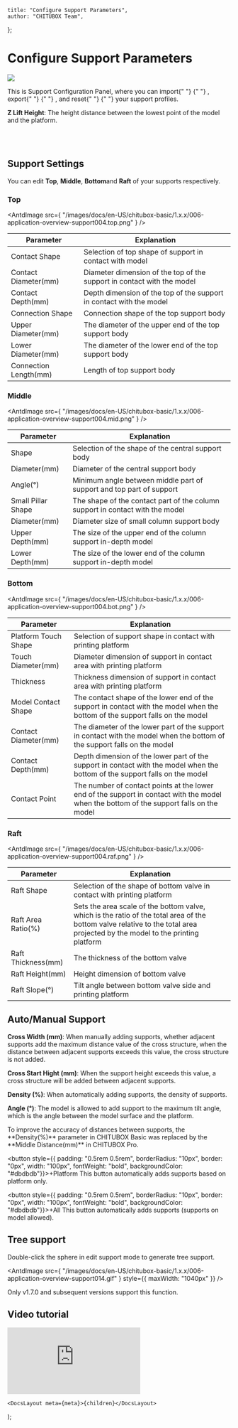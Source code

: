 
	title: "Configure Support Parameters",
	author: "CHITUBOX Team",
};

# Configure Support Parameters

<div style={{ width: "100%", overflow: "auto" }}>
	<img
		src={
			"/images/docs/en-US/chitubox-basic/1.x.x/006-application-overview-support004.png"
		}
		style={{ float: "right", paddingLeft: "1em", maxWidth: "50%" }}
	/>
	<p>
		This is Support Configuration Panel, where you can import{" "}
		<AntdImage
			src={
				"/images/docs/en-US/chitubox-basic/1.x.x/006-application-overview-support008.png"
			}
		/>{" "}
		, export{" "}
		<AntdImage
			src={
				"/images/docs/en-US/chitubox-basic/1.x.x/006-application-overview-support009.png"
			}
		/>{" "}
		, and reset{" "}
		<AntdImage
			src={
				"/images/docs/en-US/chitubox-basic/1.x.x/006-application-overview-support007.png"
			}
		/>{" "}
		your support profiles.
	</p>
	<p>
		<b>Z Lift Height</b>: The height distance between the lowest point of
		the model and the platform. <br />
	</p>
	<br />
	<AntdImage
		src={
			"/images/docs/en-US/chitubox-basic/1.x.x/gif/009-z-lift-height.gif"
		}
		style={{ maxWidth: "200px" }}
	/>
	<br />
</div>

## Support Settings

You can edit <b>Top</b>, <b>Middle</b>, <b>Bottom</b>and <b>Raft</b> of your supports respectively.

### Top

<AntdImage
	src={
		"/images/docs/en-US/chitubox-basic/1.x.x/006-application-overview-support004.top.png"
	}
/>

| Parameter             | Explanation                                                            |
| --------------------- | ---------------------------------------------------------------------- |
| Contact Shape         | Selection of top shape of support in contact with model                |
| Contact Diameter(mm)  | Diameter dimension of the top of the support in contact with the model |
| Contact Depth(mm)     | Depth dimension of the top of the support in contact with the model    |
| Connection Shape      | Connection shape of the top support body                               |
| Upper Diameter(mm)    | The diameter of the upper end of the top support body                  |
| Lower Diameter(mm)    | The diameter of the lower end of the top support body                  |
| Connection Length(mm) | Length of top support body                                             |

### Middle

<AntdImage
	src={
		"/images/docs/en-US/chitubox-basic/1.x.x/006-application-overview-support004.mid.png"
	}
/>

| Parameter          | Explanation                                                                   |
| ------------------ | ----------------------------------------------------------------------------- |
| Shape              | Selection of the shape of the central support body                            |
| Diameter(mm)       | Diameter of the central support body                                          |
| Angle(°)           | Minimum angle between middle part of support and top part of support          |
| Small Pillar Shape | The shape of the contact part of the column support in contact with the model |
| Diameter(mm)       | Diameter size of small column support body                                    |
| Upper Depth(mm)    | The size of the upper end of the column support in-depth model                |
| Lower Depth(mm)    | The size of the lower end of the column support in-depth model                |

### Bottom

<AntdImage
	src={
		"/images/docs/en-US/chitubox-basic/1.x.x/006-application-overview-support004.bot.png"
	}
/>

| Parameter            | Explanation                                                                                                                              |
| -------------------- | ---------------------------------------------------------------------------------------------------------------------------------------- |
| Platform Touch Shape | Selection of support shape in contact with printing platform                                                                             |
| Touch Diameter(mm)   | Diameter dimension of support in contact area with printing platform                                                                     |
| Thickness            | Thickness dimension of support in contact area with printing platform                                                                    |
| Model Contact Shape  | The contact shape of the lower end of the support in contact with the model when the bottom of the support falls on the model            |
| Contact Diameter(mm) | The diameter of the lower part of the support in contact with the model when the bottom of the support falls on the model                |
| Contact Depth(mm)    | Depth dimension of the lower part of the support in contact with the model when the bottom of the support falls on the model             |
| Contact Point        | The number of contact points at the lower end of the support in contact with the model when the bottom of the support falls on the model |

### Raft

<AntdImage
	src={
		"/images/docs/en-US/chitubox-basic/1.x.x/006-application-overview-support004.raf.png"
	}
/>

| Parameter          | Explanation                                                                                                                                                                  |
| ------------------ | ---------------------------------------------------------------------------------------------------------------------------------------------------------------------------- |
| Raft Shape         | Selection of the shape of bottom valve in contact with printing platform                                                                                                     |
| Raft Area Ratio(%) | Sets the area scale of the bottom valve, which is the ratio of the total area of the bottom valve relative to the total area projected by the model to the printing platform |
| Raft Thickness(mm) | The thickness of the bottom valve                                                                                                                                            |
| Raft Height(mm)    | Height dimension of bottom valve                                                                                                                                             |
| Raft Slope(°)      | Tilt angle between bottom valve side and printing platform                                                                                                                   |

## Auto/Manual Support

**Cross Width (mm)**: When manually adding supports, whether adjacent
supports add the maximum distance value of the cross structure, when the
distance between adjacent supports exceeds this value, the cross structure
is not added.

<ImageContainer>
	<AntdImage
		src={"/images/docs/en-US/chitubox-basic/1.x.x/gif/41Cross Width.gif"}
		style={{ maxWidth: "200px" }}
	/>
</ImageContainer>

**Cross Start Hight (mm)**: When the support height exceeds this value, a
cross structure will be added between adjacent supports.

<ImageContainer>
	<AntdImage
		src={
			"/images/docs/en-US/chitubox-basic/1.x.x/gif/18Staggered starting height.gif"
		}
		style={{ maxWidth: "200px" }}
	/>
</ImageContainer>

**Density (%)**: When automatically adding supports, the density of supports.

<ImageContainer>
	<AntdImage
		src={"/images/docs/en-US/chitubox-basic/1.x.x/gif/19density.gif"}
		style={{ maxWidth: "200px" }}
	/>
</ImageContainer>

**Angle (°)**: The model is allowed to add support to the maximum tilt
angle, which is the angle between the model surface and the platform.

<ImageContainer>
	<AntdImage
		src={"/images/docs/en-US/chitubox-basic/1.x.x/gif/020angle.gif"}
		style={{ maxWidth: "200px" }}
	/>
</ImageContainer>

<Admonition type="note">
	To improve the accuracy of distances between supports, the **Density(%)** parameter in CHITUBOX Basic was replaced by the **Middle Distance(mm)** in CHITUBOX Pro.
</Admonition>

<button style={{ padding: "0.5rem 0.5rem", borderRadius: "10px", border: "0px", width: "100px", fontWeight: "bold", backgroundColor: "#dbdbdb"}}><span>+Platform</span></button> This button automatically adds supports based on platform only.

<button style={{ padding: "0.5rem 0.5rem", borderRadius: "10px", border: "0px", width: "100px", fontWeight: "bold", backgroundColor: "#dbdbdb"}}><span>+All</span></button> This button automatically adds supports (supports on model allowed).

<ImageContainer>
	<ImageComparison
		img1Src={
			"/images/docs/en-US/chitubox-basic/1.x.x/006-application-overview-support011.png"
		}
		text1={"+Platform"}
		img2Src={
			"/images/docs/en-US/chitubox-basic/1.x.x/006-application-overview-support012.png"
		}
		text2={"+All"}
	/>
</ImageContainer>

## Tree support

Double-click the sphere in edit support mode to generate tree support.

<ImageContainer>
	<AntdImage
		src={
			"/images/docs/en-US/chitubox-basic/1.x.x/006-application-overview-support013.png"
		}
		style={{ maxWidth: "1040px" }}
	/>
</ImageContainer>

<AntdImage
	src={
		"/images/docs/en-US/chitubox-basic/1.x.x/006-application-overview-support014.gif"
	}
	style={{ maxWidth: "1040px" }}
/>

<Admonition type="note">
	Only v1.7.0 and subsequent versions support this function.
</Admonition>

## Video tutorial

<YouTubeVideoContainer>
	<iframe
		src="https://www.youtube.com/embed/PO6vf6duepg"
		scrolling="no"
		border="0"
		frameborder="no"
		framespacing="0"
		allowfullscreen="true"
	></iframe>
</YouTubeVideoContainer>

	<DocsLayout meta={meta}>{children}</DocsLayout>
);
